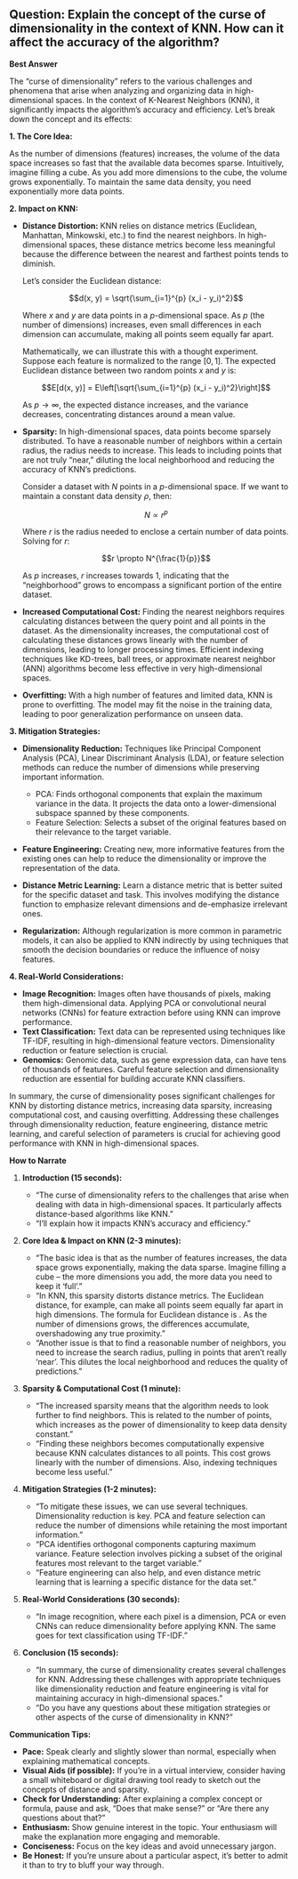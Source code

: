 ## Question: Explain the concept of the curse of dimensionality in the context of KNN. How can it affect the accuracy of the algorithm?

**Best Answer**

The "curse of dimensionality" refers to the various challenges and phenomena that arise when analyzing and organizing data in high-dimensional spaces. In the context of K-Nearest Neighbors (KNN), it significantly impacts the algorithm's accuracy and efficiency. Let's break down the concept and its effects:

**1. The Core Idea:**

As the number of dimensions (features) increases, the volume of the data space increases so fast that the available data becomes sparse. Intuitively, imagine filling a cube. As you add more dimensions to the cube, the volume grows exponentially. To maintain the same data density, you need exponentially more data points.

**2. Impact on KNN:**

*   **Distance Distortion:** KNN relies on distance metrics (Euclidean, Manhattan, Minkowski, etc.) to find the nearest neighbors. In high-dimensional spaces, these distance metrics become less meaningful because the difference between the nearest and farthest points tends to diminish.

    Let's consider the Euclidean distance:

    $$d(x, y) = \sqrt{\sum_{i=1}^{p} (x_i - y_i)^2}$$

    Where $x$ and $y$ are data points in a $p$-dimensional space. As $p$ (the number of dimensions) increases, even small differences in each dimension can accumulate, making all points seem equally far apart.

    Mathematically, we can illustrate this with a thought experiment. Suppose each feature is normalized to the range $[0, 1]$. The expected Euclidean distance between two random points $x$ and $y$ is:

    $$E[d(x, y)] = E\left[\sqrt{\sum_{i=1}^{p} (x_i - y_i)^2}\right]$$

    As $p \rightarrow \infty$, the expected distance increases, and the variance decreases, concentrating distances around a mean value.

*   **Sparsity:** In high-dimensional spaces, data points become sparsely distributed. To have a reasonable number of neighbors within a certain radius, the radius needs to increase. This leads to including points that are not truly "near," diluting the local neighborhood and reducing the accuracy of KNN's predictions.

    Consider a dataset with $N$ points in a $p$-dimensional space. If we want to maintain a constant data density $\rho$, then:

    $$N \propto r^p$$

    Where $r$ is the radius needed to enclose a certain number of data points. Solving for $r$:

    $$r \propto N^{\frac{1}{p}}$$

    As $p$ increases, $r$ increases towards 1, indicating that the "neighborhood" grows to encompass a significant portion of the entire dataset.

*   **Increased Computational Cost:** Finding the nearest neighbors requires calculating distances between the query point and all points in the dataset. As the dimensionality increases, the computational cost of calculating these distances grows linearly with the number of dimensions, leading to longer processing times.  Efficient indexing techniques like KD-trees, ball trees, or approximate nearest neighbor (ANN) algorithms become less effective in very high-dimensional spaces.

*   **Overfitting:** With a high number of features and limited data, KNN is prone to overfitting.  The model may fit the noise in the training data, leading to poor generalization performance on unseen data.

**3. Mitigation Strategies:**

*   **Dimensionality Reduction:** Techniques like Principal Component Analysis (PCA), Linear Discriminant Analysis (LDA), or feature selection methods can reduce the number of dimensions while preserving important information.

    *   PCA:  Finds orthogonal components that explain the maximum variance in the data.  It projects the data onto a lower-dimensional subspace spanned by these components.
    *   Feature Selection:  Selects a subset of the original features based on their relevance to the target variable.

*   **Feature Engineering:** Creating new, more informative features from the existing ones can help to reduce the dimensionality or improve the representation of the data.

*   **Distance Metric Learning:**  Learn a distance metric that is better suited for the specific dataset and task. This involves modifying the distance function to emphasize relevant dimensions and de-emphasize irrelevant ones.

*   **Regularization:** Although regularization is more common in parametric models, it can also be applied to KNN indirectly by using techniques that smooth the decision boundaries or reduce the influence of noisy features.

**4. Real-World Considerations:**

*   **Image Recognition:** Images often have thousands of pixels, making them high-dimensional data. Applying PCA or convolutional neural networks (CNNs) for feature extraction before using KNN can improve performance.
*   **Text Classification:** Text data can be represented using techniques like TF-IDF, resulting in high-dimensional feature vectors.  Dimensionality reduction or feature selection is crucial.
*   **Genomics:** Genomic data, such as gene expression data, can have tens of thousands of features.  Careful feature selection and dimensionality reduction are essential for building accurate KNN classifiers.

In summary, the curse of dimensionality poses significant challenges for KNN by distorting distance metrics, increasing data sparsity, increasing computational cost, and causing overfitting. Addressing these challenges through dimensionality reduction, feature engineering, distance metric learning, and careful selection of parameters is crucial for achieving good performance with KNN in high-dimensional spaces.

**How to Narrate**

1.  **Introduction (15 seconds):**

    *   "The curse of dimensionality refers to the challenges that arise when dealing with data in high-dimensional spaces. It particularly affects distance-based algorithms like KNN."
    *   "I'll explain how it impacts KNN's accuracy and efficiency."

2.  **Core Idea & Impact on KNN (2-3 minutes):**

    *   "The basic idea is that as the number of features increases, the data space grows exponentially, making the data sparse. Imagine filling a cube – the more dimensions you add, the more data you need to keep it 'full'."
    *   "In KNN, this sparsity distorts distance metrics. The Euclidean distance, for example, can make all points seem equally far apart in high dimensions. The formula for Euclidean distance is <briefly show formula>. As the number of dimensions grows, the differences accumulate, overshadowing any true proximity."
    *   "Another issue is that to find a reasonable number of neighbors, you need to increase the search radius, pulling in points that aren't really 'near'.  This dilutes the local neighborhood and reduces the quality of predictions."

3.  **Sparsity & Computational Cost (1 minute):**

    *   "The increased sparsity means that the algorithm needs to look further to find neighbors.  This is related to the number of points, which increases as the power of dimensionality to keep data density constant."
    *   "Finding these neighbors becomes computationally expensive because KNN calculates distances to all points. This cost grows linearly with the number of dimensions. Also, indexing techniques become less useful."

4.  **Mitigation Strategies (1-2 minutes):**

    *   "To mitigate these issues, we can use several techniques. Dimensionality reduction is key. PCA and feature selection can reduce the number of dimensions while retaining the most important information."
    *   "PCA identifies orthogonal components capturing maximum variance.  Feature selection involves picking a subset of the original features most relevant to the target variable."
    *   "Feature engineering can also help, and even distance metric learning that is learning a specific distance for the data set."

5.  **Real-World Considerations (30 seconds):**

    *   "In image recognition, where each pixel is a dimension, PCA or even CNNs can reduce dimensionality before applying KNN. The same goes for text classification using TF-IDF."

6.  **Conclusion (15 seconds):**

    *   "In summary, the curse of dimensionality creates several challenges for KNN. Addressing these challenges with appropriate techniques like dimensionality reduction and feature engineering is vital for maintaining accuracy in high-dimensional spaces."
    *   "Do you have any questions about these mitigation strategies or other aspects of the curse of dimensionality in KNN?"

**Communication Tips:**

*   **Pace:** Speak clearly and slightly slower than normal, especially when explaining mathematical concepts.
*   **Visual Aids (if possible):** If you're in a virtual interview, consider having a small whiteboard or digital drawing tool ready to sketch out the concepts of distance and sparsity.
*   **Check for Understanding:** After explaining a complex concept or formula, pause and ask, "Does that make sense?" or "Are there any questions about that?"
*   **Enthusiasm:** Show genuine interest in the topic. Your enthusiasm will make the explanation more engaging and memorable.
*   **Conciseness:** Focus on the key ideas and avoid unnecessary jargon.
*   **Be Honest:** If you're unsure about a particular aspect, it's better to admit it than to try to bluff your way through.


